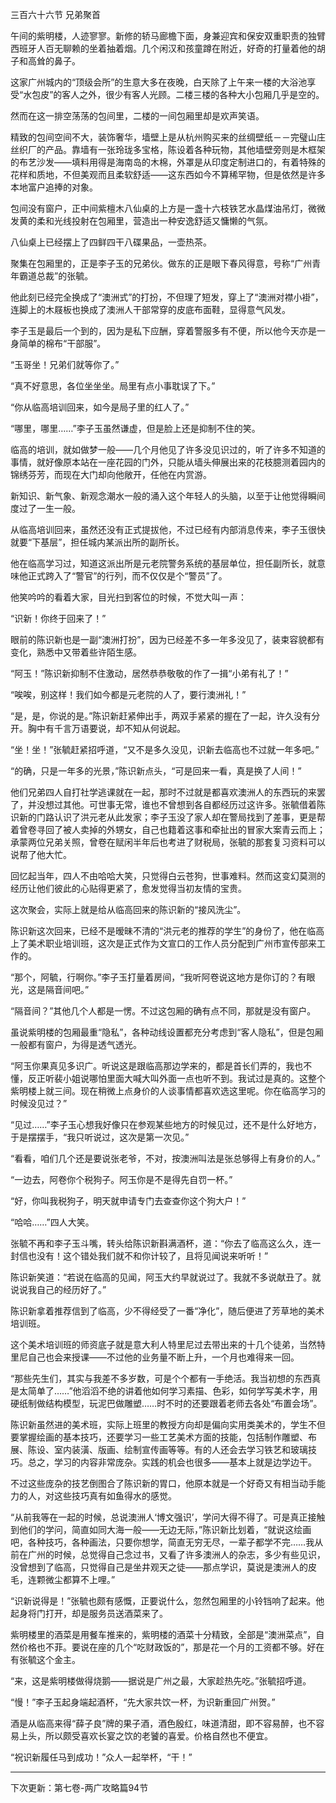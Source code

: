 

三百六十六节 兄弟聚首

午间的紫明楼，人迹寥寥。新修的轿马廊檐下面，身兼迎宾和保安双重职责的独臂西班牙人百无聊赖的坐着抽着烟。几个闲汉和孩童蹲在附近，好奇的打量着他的胡子和高耸的鼻子。

这家广州城内的“顶级会所”的生意大多在夜晚，白天除了上午来一楼的大浴池享受“水包皮”的客人之外，很少有客人光顾。二楼三楼的各种大小包厢几乎是空的。

然而在这一排空荡荡的包间里，二楼的一间包厢里却是欢声笑语。

精致的包间空间不大，装饰奢华，墙壁上是从杭州购买来的丝绸壁纸－－完璧山庄丝织厂的产品。靠墙有一张玲珑多宝格，陈设着各种玩物，其他墙壁旁则是木框架的布艺沙发――填料用得是海南岛的木棉，外罩是从印度定制进口的，有着特殊的花样和质地，不但美观而且柔软舒适――这东西如今不算稀罕物，但是依然是许多本地富户追捧的对象。

包间没有窗户，正中间紫檀木八仙桌的上方是一盏十六枝铁艺水晶煤油吊灯，微微发黄的柔和光线投射在包厢里，营造出一种安逸舒适又慵懒的气氛。

八仙桌上已经摆上了四鲜四干八碟果品，一壶热茶。

聚集在包厢里的，正是李子玉的兄弟伙。做东的正是眼下春风得意，号称“广州青年霸道总裁”的张毓。

他此刻已经完全换成了“澳洲式”的打扮，不但理了短发，穿上了“澳洲对襟小褂”，连脚上的木屐板也换成了澳洲人干部常穿的皮底布面鞋，显得意气风发。

李子玉是最后一个到的，因为是私下应酬，穿着警服多有不便，所以他今天亦是一身简单的棉布“干部服”。

“玉哥坐！兄弟们就等你了。”

“真不好意思，各位坐坐坐。局里有点小事耽误了下。”

“你从临高培训回来，如今是局子里的红人了。”

“哪里，哪里……”李子玉虽然谦虚，但是脸上还是抑制不住的笑。

临高的培训，就如做梦一般――几个月他见了许多没见识过的，听了许多不知道的事情，就好像原本站在一座花园的门外，只能从墙头伸展出来的花枝臆测着园内的锦绣芬芳，而现在大门却向他敞开，任他在内赏游。

新知识、新气象、新观念潮水一般的涌入这个年轻人的头脑，以至于让他觉得瞬间度过了一生一般。

从临高培训回来，虽然还没有正式提拔他，不过已经有内部消息传来，李子玉很快就要“下基层”，担任城内某派出所的副所长。

他在临高学习过，知道这派出所是元老院警务系统的基层单位，担任副所长，就意味他正式跨入了“警官”的行列，而不仅仅是个“警员”了。

他笑吟吟的看着大家，目光扫到客位的时候，不觉大叫一声：

“识新！你终于回来了！”

眼前的陈识新也是一副“澳洲打扮”，因为已经差不多一年多没见了，装束容貌都有变化，熟悉中又带着些许陌生感。

“阿玉！”陈识新抑制不住激动，居然恭恭敬敬的作了一揖“小弟有礼了！”

“唉唉，别这样！我们如今都是元老院的人了，要行澳洲礼！”

“是，是，你说的是。”陈识新赶紧伸出手，两双手紧紧的握在了一起，许久没有分开。胸中有千言万语要说，却不知从何说起。

“坐！坐！”张毓赶紧招呼道，“又不是多久没见，识新去临高也不过就一年多吧。”

“的确，只是一年多的光景，”陈识新点头，“可是回来一看，真是换了人间！”

他们兄弟四人自打社学逃课就在一起，那时不过就是都喜欢澳洲人的东西玩的来罢了，并没想过其他。可世事无常，谁也不曾想到各自都经历过这许多。张毓借着陈识新的门路认识了洪元老从此发家；李子玉没了家人却在警局找到了差事，更是帮着曾卷寻回了被人卖掉的外甥女，自己也籍着这事和牵扯出的冒家大案青云而上；承蒙两位兄弟关照，曾卷在赋闲半年后也考进了财税局，张毓的那套复习资料可以说帮了他大忙。

回忆起当年，四人不由哈哈大笑，只觉得白云苍狗，世事难料。然而这变幻莫测的经历让他们彼此的心贴得更紧了，愈发觉得当初友情的宝贵。

这次聚会，实际上就是给从临高回来的陈识新的“接风洗尘”。

陈识新这次回来，已经不是暧昧不清的“洪元老的推荐的学生”的身份了，他在临高上了美术职业培训班，这次是正式作为文宣口的工作人员分配到广州市宣传部来工作的。

“那个，阿毓，行啊你。”李子玉打量着房间，“我听阿卷说这地方是你订的？有眼光，这是隔音间吧。”

“隔音间？”其他几个人都是一愣。不过这包厢的确有点不同，那就是没有窗户。

虽说紫明楼的包厢最重“隐私”，各种动线设置都充分考虑到“客人隐私”，但是包厢一般都有窗户，为得是透气透光。

“阿玉你果真见多识广。听说这是跟临高那边学来的，都是首长们弄的，我也不懂，反正听裴小姐说哪怕里面大喊大叫外面一点也听不到。我试过是真的。这整个紫明楼上就三间。现在稍微上点身价的人谈事情都喜欢选这里呢。你在临高学习的时候没见过？”

“见过……”李子玉心想我好像只在参观某些地方的时候见过，还不是什么好地方，于是摆摆手，“我只听说过，这次是第一次见。”

“看看，咱们几个还是要说张老爷，不对，按澳洲叫法是张总够得上有身价的人。”

“一边去，阿卷你个税狗子。阿玉你是不是得先自罚一杯。”

“好，你叫我税狗子，明天就申请专门去查查你这个狗大户！”

“哈哈……”四人大笑。

张毓不再和李子玉斗嘴，转头给陈识新斟满酒杯，道：“你去了临高这么久，连一封信也没有！这个错处我们就不和你计较了，且将见闻说来听听！”

陈识新笑道：“若说在临高的见闻，阿玉大约早就说过了。我就不多说献丑了。就说说我自己的经历好了。”

陈识新拿着推荐信到了临高，少不得经受了一番“净化”，随后便进了芳草地的美术培训班。

这个美术培训班的师资底子就是意大利人特里尼过去带出来的十几个徒弟，当然特里尼自己也会来授课――不过他的业务量不断上升，一个月也难得来一回。

“那些先生们，其实与我差不多岁数，可是个个都有一手绝活。我当初想的东西真是太简单了……”他滔滔不绝的讲着他如何学习素描、色彩，如何学写美术字，用硬纸制做结构模型，玩泥巴做雕塑……时不时的还要跟着老师去各处“布置会场”。

陈识新虽然进的美术班，实际上班里的教授方向却是偏向实用类美术的，学生不但要掌握绘画的基本技巧，还要学习一些工艺美术方面的技能，包括制作雕塑、布展、陈设、室内装潢、版画、绘制宣传画等等。有的人还会去学习铁艺和玻璃技巧。总之，学习的内容非常庞杂。实践的机会也很多――基本上就是边学边干。

不过这些庞杂的技艺倒图合了陈识新的胃口，他原本就是一个好奇又有相当动手能力的人，对这些技巧真有如鱼得水的感觉。

“从前我等在一起的时候，总说澳洲人‘博文强识’，学问大得不得了。可是真正接触到他们的学问，简直如同大海一般――无边无际，”陈识新比划着，“就说这绘画吧，各种技巧，各种画法，只要你想学，简直无穷无尽，一辈子都学不完……我从前在广州的时候，总觉得自己念过书，又看了许多澳洲人的杂志，多少有些见识，没曾想到了临高，只觉得自己是坐井观天之徒――那点学识，莫说是澳洲人的皮毛，连颗微尘都算不上哩。”

“识新说得是！”张毓也颇有感慨，正要说什么，忽然包厢里的小铃铛响了起来。他起身将门打开，却是服务员送酒菜来了。

紫明楼里的酒菜是用餐车推来的，紫明楼的酒菜十分精致，全部是“澳洲菜点”，自然价格也不菲。要说在座的几个“吃财政饭的”，那是花一个月的工资都不够。好在有张毓这个金主。

“来，这是紫明楼做得烧鹅――据说是广州之最，大家趁热先吃。”张毓招呼道。

“慢！”李子玉起身端起酒杯，“先大家共饮一杯，为识新重回广州贺。”

酒是从临高来得“薛子良”牌的果子酒，酒色殷红，味道清甜，即不容易醉，也不容易上头，所以颇受喜欢长宴之饮的老饕的喜爱。价格自然也不便宜。

“祝识新履任马到成功！”众人一起举杯，“干！”

--------------------------------------------

下次更新：第七卷-两广攻略篇94节

